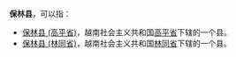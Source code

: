 '''保林县'''，可以指：

*[[保林县_(高平省)|保林县 (高平省)]]，越南社会主义共和国[[高平省|高平省]]下辖的一个县。
*[[保林县_(林同省)|保林县 (林同省)]]，越南社会主义共和国[[林同省|林同省]]下辖的一个县。

{{Disambiguation|Cat=三字亚洲县名消歧义}}